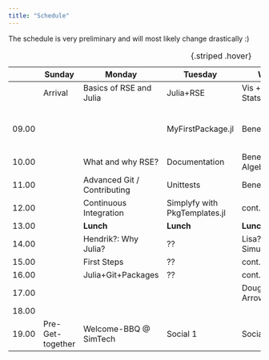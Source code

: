 ```yaml
---
title: "Schedule"
---
```


::: callout-note
The schedule is very preliminary and will most likely change drastically :)
:::

|       | Sunday           | Monday                      | Tuesday                       | Wednesday                   | Thursday                                  | Friday                            |
|-----------|-----------|-----------|-----------|-----------|-----------|-----------|
|       | Arrival          | Basics of RSE and Julia     | Julia+RSE                     | Vis + Interactivity + Stats | Stats II + Projects                       | Optimization + Project            |
|       |                  |                             |                               |                             |                                           |                                   |
| 09.00 |                  |                       | MyFirstPackage.jl             | Bene: Viz in Makie.jl       | Resampling: Bootstrap & Permutation tests | Doug?: Optimized (bootstrap) code |
| 10.00 |                  | What and why RSE?           | Documentation                 | Bene: AlgebraOfGraphics.jl  | cont.                                     | Project Work                      |
| 11.00 |                  | Advanced Git / Contributing | Unittests                     | Bene: PlutoUI.jl            | cont.                                     | cont.                             |
| 12.00 |                  | Continuous Integration      | Simplyfy with PkgTemplates.jl | cont.                       | cont.                                     |                                   |
| 13.00 |                  | **Lunch**                   | **Lunch**                     | **Lunch**                   | **Lunch**                                 | **Lunch**                         |
| 14.00 |                  | Hendrik?: Why Julia?        | ??                            | Lisa?: Stats via Simulation | Project Work??                            | Project Work                      |
| 15.00 |                  | First Steps                 | ??                            | cont. ?                     | cont.                                     | cont.                             |
| 16.00 |                  | Julia+Git+Packages          | ??                            | cont. ?                     | cont.                                     |                                   |
| 17.00 |                  |                             |                               | Doug?: Tables.jl / Arrow.jl | cont.                                     | Farewell                          |
| 18.00 |                  |                             |                               |                             |                                           |                                   |
| 19.00 | Pre-Get-together | Welcome-BBQ \@ SimTech      | Social 1                      | Social 2                    | Social 3                                  |                                   |

: {.striped .hover}